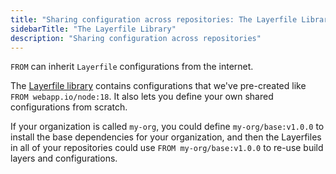 ```yaml
---
title: "Sharing configuration across repositories: The Layerfile Library"
sidebarTitle: "The Layerfile Library"
description: "Sharing configuration across repositories"
---
```


`FROM` can inherit `Layerfile` configurations from the internet.

The [Layerfile library](https://webapp.io/library) contains configurations that we've pre-created
like `FROM webapp.io/node:18`. It also lets you define your own shared
configurations from scratch.

If your organization is called `my-org`, you could define `my-org/base:v1.0.0`
to install the base dependencies for your organization, and then the Layerfiles
in all of your repositories could use `FROM my-org/base:v1.0.0` to re-use build
layers and configurations.
